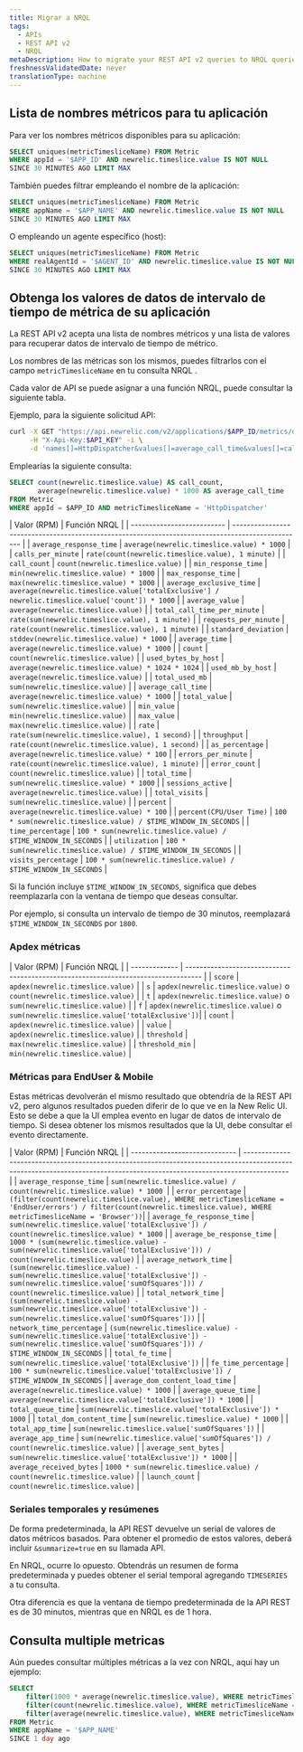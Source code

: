 ```yaml
---
title: Migrar a NRQL
tags:
  - APIs
  - REST API v2
  - NRQL
metaDescription: How to migrate your REST API v2 queries to NRQL queries.
freshnessValidatedDate: never
translationType: machine
---
```


## Lista de nombres métricos para tu aplicación

Para ver los nombres métricos disponibles para su aplicación:

```sql
SELECT uniques(metricTimesliceName) FROM Metric 
WHERE appId = '$APP_ID' AND newrelic.timeslice.value IS NOT NULL 
SINCE 30 MINUTES AGO LIMIT MAX
```

También puedes filtrar empleando el nombre de la aplicación:

```sql
SELECT uniques(metricTimesliceName) FROM Metric 
WHERE appName = '$APP_NAME' AND newrelic.timeslice.value IS NOT NULL 
SINCE 30 MINUTES AGO LIMIT MAX
```

O empleando un agente específico (host):

```sql
SELECT uniques(metricTimesliceName) FROM Metric 
WHERE realAgentId = '$AGENT_ID' AND newrelic.timeslice.value IS NOT NULL 
SINCE 30 MINUTES AGO LIMIT MAX
```

## Obtenga los valores de datos de intervalo de tiempo de métrica de su aplicación

La REST API v2 acepta una lista de nombres métricos y una lista de valores para recuperar datos de intervalo de tiempo de métrico.

Los nombres de las métricas son los mismos, puedes filtrarlos con el campo `metricTimesliceName` en tu consulta NRQL .

Cada valor de API se puede asignar a una función NRQL, puede consultar la siguiente tabla.

Ejemplo, para la siguiente solicitud API:

```bash
curl -X GET "https://api.newrelic.com/v2/applications/$APP_ID/metrics/data.json" \
     -H "X-Api-Key:$API_KEY" -i \
     -d 'names[]=HttpDispatcher&values[]=average_call_time&values[]=call_count'
```

Emplearías la siguiente consulta:

```sql
SELECT count(newrelic.timeslice.value) AS call_count, 
       average(newrelic.timeslice.value) * 1000 AS average_call_time
FROM Metric
WHERE appId = $APP_ID AND metricTimesliceName = 'HttpDispatcher'
```

| Valor (RPM) | Función NRQL | | -------------------------- | ------------------------------------------------------------------------------------------------- | | `average_response_time` | `average(newrelic.timeslice.value) * 1000` | | `calls_per_minute` | `rate(count(newrelic.timeslice.value), 1 minute)` | | `call_count` | `count(newrelic.timeslice.value)` | | `min_response_time` | `min(newrelic.timeslice.value) * 1000` | | `max_response_time` | `max(newrelic.timeslice.value) * 1000` | | `average_exclusive_time` | `average(newrelic.timeslice.value['totalExclusive'] / newrelic.timeslice.value['count']) * 1000` | | `average_value` | `average(newrelic.timeslice.value)` | | `total_call_time_per_minute` | `rate(sum(newrelic.timeslice.value), 1 minute)` | | `requests_per_minute` | `rate(count(newrelic.timeslice.value), 1 minute)` | | `standard_deviation` | `stddev(newrelic.timeslice.value) * 1000` | | `average_time` | `average(newrelic.timeslice.value) * 1000` | | `count` | `count(newrelic.timeslice.value)` | | `used_bytes_by_host` | `average(newrelic.timeslice.value) * 1024 * 1024` | | `used_mb_by_host` | `average(newrelic.timeslice.value)` | | `total_used_mb` | `sum(newrelic.timeslice.value)` | | `average_call_time` | `average(newrelic.timeslice.value) * 1000` | | `total_value` | `sum(newrelic.timeslice.value)` | | `min_value` | `min(newrelic.timeslice.value)` | | `max_value` | `max(newrelic.timeslice.value)` | | `rate` | `rate(sum(newrelic.timeslice.value), 1 second)` | | `throughput` | `rate(count(newrelic.timeslice.value), 1 second)` | | `as_percentage` | `average(newrelic.timeslice.value) * 100` | | `errors_per_minute` | `rate(count(newrelic.timeslice.value), 1 minute)` | | `error_count` | `count(newrelic.timeslice.value)` | | `total_time` | `sum(newrelic.timeslice.value) * 1000` | | `sessions_active` | `average(newrelic.timeslice.value)` | | `total_visits` | `sum(newrelic.timeslice.value)` | | `percent` | `average(newrelic.timeslice.value) * 100` | | `percent(CPU/User Time)` | `100 * sum(newrelic.timeslice.value) / $TIME_WINDOW_IN_SECONDS` | | `time_percentage` | `100 * sum(newrelic.timeslice.value) / $TIME_WINDOW_IN_SECONDS` | | `utilization` | `100 * sum(newrelic.timeslice.value) / $TIME_WINDOW_IN_SECONDS` | | `visits_percentage` | `100 * sum(newrelic.timeslice.value) / $TIME_WINDOW_IN_SECONDS` |

Si la función incluye `$TIME_WINDOW_IN_SECONDS`, significa que debes reemplazarla con la ventana de tiempo que deseas consultar.

Por ejemplo, si consulta un intervalo de tiempo de 30 minutos, reemplazará `$TIME_WINDOW_IN_SECONDS` por `1800`.

### Apdex métricas

| Valor (RPM) | Función NRQL | | ------------- | ---------------------------------------------------------------------------------- | | `score` | `apdex(newrelic.timeslice.value)` | | `s` | `apdex(newrelic.timeslice.value)` o `count(newrelic.timeslice.value)` | | `t` | `apdex(newrelic.timeslice.value)` o `sum(newrelic.timeslice.value)` | | `f` | `apdex(newrelic.timeslice.value)` o `sum(newrelic.timeslice.value['totalExclusive'])`| | `count` | `apdex(newrelic.timeslice.value)` | | `value` | `apdex(newrelic.timeslice.value)` | | `threshold` | `max(newrelic.timeslice.value)` | | `threshold_min` | `min(newrelic.timeslice.value)` |

### Métricas para EndUser &amp; Mobile

Estas métricas devolverán el mismo resultado que obtendría de la REST API v2, pero algunos resultados pueden diferir de lo que ve en la New Relic UI. Esto se debe a que la UI emplea evento en lugar de datos de intervalo de tiempo. Si desea obtener los mismos resultados que la UI, debe consultar el evento directamente.

| Valor (RPM) | Función NRQL | | ----------------------------- | ------------------------------------------------------------------------------------------------------------------------------------------------------------------------ | | `average_response_time` | `sum(newrelic.timeslice.value) / count(newrelic.timeslice.value) * 1000 `| | `error_percentage` | `(filter(count(newrelic.timeslice.value), WHERE metricTimesliceName = 'EndUser/errors') / filter(count(newrelic.timeslice.value), WHERE metricTimesliceName = 'Browser'))`| | `average_fe_response_time` | `sum(newrelic.timeslice.value['totalExclusive']) / count(newrelic.timeslice.value) * 1000` | | `average_be_response_time` | `1000 * (sum(newrelic.timeslice.value) - sum(newrelic.timeslice.value['totalExclusive'])) / count(newrelic.timeslice.value)` | | `average_network_time` | `(sum(newrelic.timeslice.value) - sum(newrelic.timeslice.value['totalExclusive']) - sum(newrelic.timeslice.value['sumOfSquares'])) / count(newrelic.timeslice.value)` | | `total_network_time` | `(sum(newrelic.timeslice.value) - sum(newrelic.timeslice.value['totalExclusive']) - sum(newrelic.timeslice.value['sumOfSquares']))` | | `network_time_percentage` | `(sum(newrelic.timeslice.value) - sum(newrelic.timeslice.value['totalExclusive']) - sum(newrelic.timeslice.value['sumOfSquares'])) / $TIME_WINDOW_IN_SECONDS` | | `total_fe_time` | `sum(newrelic.timeslice.value['totalExclusive'])` | | `fe_time_percentage` | `100 * sum(newrelic.timeslice.value['totalExclusive']) / $TIME_WINDOW_IN_SECONDS` | | `average_dom_content_load_time` | `average(newrelic.timeslice.value) * 1000` | | `average_queue_time` | `average(newrelic.timeslice.value['totalExclusive']) * 1000` | | `total_queue_time` | `sum(newrelic.timeslice.value['totalExclusive']) * 1000` | | `total_dom_content_time` | `sum(newrelic.timeslice.value) * 1000` | | `total_app_time` | `sum(newrelic.timeslice.value['sumOfSquares'])` | | `average_app_time` | `sum(newrelic.timeslice.value['sumOfSquares']) / count(newrelic.timeslice.value)` | | `average_sent_bytes` | `sum(newrelic.timeslice.value['totalExclusive']) * 1000` | | `average_received_bytes` | `1000 * sum(newrelic.timeslice.value) / count(newrelic.timeslice.value)` | | `launch_count` | `count(newrelic.timeslice.value)` |

### Seriales temporales y resúmenes

De forma predeterminada, la API REST devuelve un serial de valores de datos métricos basados. Para obtener el promedio de estos valores, deberá incluir `&summarize=true` en su llamada API.

En NRQL, ocurre lo opuesto. Obtendrás un resumen de forma predeterminada y puedes obtener el serial temporal agregando `TIMESERIES` a tu consulta.

Otra diferencia es que la ventana de tiempo predeterminada de la API REST es de 30 minutos, mientras que en NRQL es de 1 hora.

## Consulta multiple metricas

Aún puedes consultar múltiples métricas a la vez con NRQL, aquí hay un ejemplo:

```sql
SELECT
    filter(1000 * average(newrelic.timeslice.value), WHERE metricTimesliceName = 'HttpDispatcher') AS average_response_time,
    filter(count(newrelic.timeslice.value), WHERE metricTimesliceName = 'Errors/all') AS error_count,
    filter(average(newrelic.timeslice.value), WHERE metricTimesliceName = 'Memory/Heap/Max') AS used_mb_by_host
FROM Metric
WHERE appName = '$APP_NAME'
SINCE 1 day ago
```